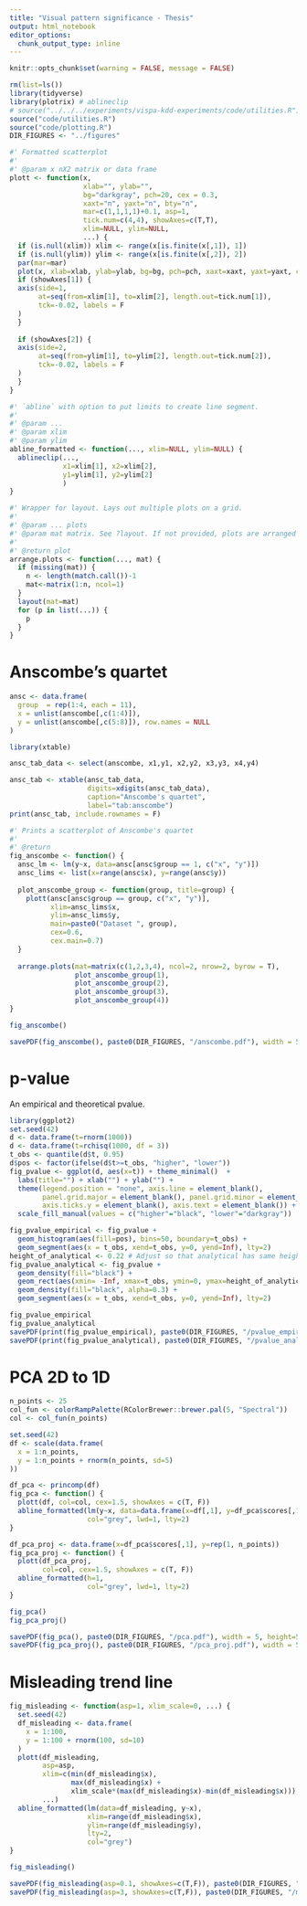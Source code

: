 ```yaml
---
title: "Visual pattern significance - Thesis"
output: html_notebook
editor_options: 
  chunk_output_type: inline
---
```


```r
knitr::opts_chunk$set(warning = FALSE, message = FALSE)
```

```r
rm(list=ls())
library(tidyverse)
library(plotrix) # ablineclip
# source("../../../experiments/vispa-kdd-experiments/code/utilities.R")
source("code/utilities.R")
source("code/plotting.R")
DIR_FIGURES <- "../figures"
```

```r
#' Formatted scatterplot 
#'
#' @param x nX2 matrix or data frame
plott <- function(x, 
                  xlab="", ylab="", 
                  bg="darkgray", pch=20, cex = 0.3, 
                  xaxt="n", yaxt="n", bty="n", 
                  mar=c(1,1,1,1)+0.1, asp=1, 
                  tick.num=c(4,4), showAxes=c(T,T), 
                  xlim=NULL, ylim=NULL,
                  ...) {
  if (is.null(xlim)) xlim <- range(x[is.finite(x[,1]), 1])
  if (is.null(ylim)) ylim <- range(x[is.finite(x[,2]), 2])
  par(mar=mar)
  plot(x, xlab=xlab, ylab=ylab, bg=bg, pch=pch, xaxt=xaxt, yaxt=yaxt, cex=cex, asp=asp, bty=bty, xlim=xlim, ylim=ylim, ...)
  if (showAxes[1]) {
  axis(side=1,
       at=seq(from=xlim[1], to=xlim[2], length.out=tick.num[1]),
       tck=-0.02, labels = F
  )
  }
  
  if (showAxes[2]) {
  axis(side=2,
       at=seq(from=ylim[1], to=ylim[2], length.out=tick.num[2]),
       tck=-0.02, labels = F
  )
  }
}

#' `abline` with option to put limits to create line segment.
#'
#' @param ... 
#' @param xlim 
#' @param ylim 
abline_formatted <- function(..., xlim=NULL, ylim=NULL) {
  ablineclip(..., 
             x1=xlim[1], x2=xlim[2], 
             y1=ylim[1], y2=ylim[2]
             ) 
}

#' Wrapper for layout. Lays out multiple plots on a grid. 
#'
#' @param ... plots
#' @param mat matrix. See ?layout. If not provided, plots are arranged vertically.
#'
#' @return plot
arrange.plots <- function(..., mat) {
  if (missing(mat)) {
    n <- length(match.call())-1
    mat<-matrix(1:n, ncol=1) 
  }
  layout(mat=mat)
  for (p in list(...)) {
    p
  }
}
```

# Anscombe's quartet

```r
ansc <- data.frame(
  group  = rep(1:4, each = 11),
  x = unlist(anscombe[,c(1:4)]),
  y = unlist(anscombe[,c(5:8)]), row.names = NULL
)
```

```r
library(xtable)

ansc_tab_data <- select(anscombe, x1,y1, x2,y2, x3,y3, x4,y4)

ansc_tab <- xtable(ansc_tab_data, 
                   digits=xdigits(ansc_tab_data), 
                   caption="Anscombe's quartet", 
                   label="tab:anscombe")
print(ansc_tab, include.rownames = F)

```

```r
#' Prints a scatterplot of Anscombe's quartet
#'
#' @return
fig_anscombe <- function() {
  ansc_lm <- lm(y~x, data=ansc[ansc$group == 1, c("x", "y")])
  ansc_lims <- list(x=range(ansc$x), y=range(ansc$y))
  
  plot_anscombe_group <- function(group, title=group) {
    plott(ansc[ansc$group == group, c("x", "y")], 
          xlim=ansc_lims$x, 
          ylim=ansc_lims$y, 
          main=paste0("Dataset ", group), 
          cex=0.6, 
          cex.main=0.7)
  }
  
  arrange.plots(mat=matrix(c(1,2,3,4), ncol=2, nrow=2, byrow = T),
                plot_anscombe_group(1), 
                plot_anscombe_group(2), 
                plot_anscombe_group(3), 
                plot_anscombe_group(4))
}

fig_anscombe()
```


```r
savePDF(fig_anscombe(), paste0(DIR_FIGURES, "/anscombe.pdf"), width = 5, height=3)
```

# p-value 

An empirical and theoretical pvalue.

```r
library(ggplot2)
set.seed(42)
d <- data.frame(t=rnorm(1000))
d <- data.frame(t=rchisq(1000, df = 3))
t_obs <- quantile(d$t, 0.95)
d$pos <- factor(ifelse(d$t>=t_obs, "higher", "lower"))
fig_pvalue <- ggplot(d, aes(x=t)) + theme_minimal()  + 
  labs(title="") + xlab("") + ylab("") +
  theme(legend.position = "none", axis.line = element_blank(), 
        panel.grid.major = element_blank(), panel.grid.minor = element_blank(), 
        axis.ticks.y = element_blank(), axis.text = element_blank()) + 
  scale_fill_manual(values = c("higher"="black", "lower"="darkgray"))

fig_pvalue_empirical <- fig_pvalue + 
  geom_histogram(aes(fill=pos), bins=50, boundary=t_obs) + 
  geom_segment(aes(x = t_obs, xend=t_obs, y=0, yend=Inf), lty=2)
height_of_analytical <- 0.22 # Adjust so that analytical has same height as empirical.
fig_pvalue_analytical <- fig_pvalue + 
  geom_density(fill="black") + 
  geom_rect(aes(xmin= -Inf, xmax=t_obs, ymin=0, ymax=height_of_analytical), fill="white") + 
  geom_density(fill="black", alpha=0.3) + 
  geom_segment(aes(x = t_obs, xend=t_obs, y=0, yend=Inf), lty=2)

fig_pvalue_empirical
fig_pvalue_analytical
savePDF(print(fig_pvalue_empirical), paste0(DIR_FIGURES, "/pvalue_empirical.pdf"), width = 5, height=3)
savePDF(print(fig_pvalue_analytical), paste0(DIR_FIGURES, "/pvalue_analytical.pdf"), width = 5, height=3)
```

# PCA 2D to 1D

```r
n_points <- 25
col_fun <- colorRampPalette(RColorBrewer::brewer.pal(5, "Spectral"))
col <- col_fun(n_points)

set.seed(42)
df <- scale(data.frame(
  x = 1:n_points, 
  y = 1:n_points + rnorm(n_points, sd=5)
))

df_pca <- princomp(df)
fig_pca <- function() {
  plott(df, col=col, cex=1.5, showAxes = c(T, F))
  abline_formatted(lm(y~x, data=data.frame(x=df[,1], y=df_pca$scores[,1])), 
                   col="grey", lwd=1, lty=2)
}

df_pca_proj <- data.frame(x=df_pca$scores[,1], y=rep(1, n_points))
fig_pca_proj <- function() {
  plott(df_pca_proj, 
        col=col, cex=1.5, showAxes = c(T, F))
  abline_formatted(h=1, 
                   col="grey", lwd=1, lty=2)
}

fig_pca()
fig_pca_proj()

savePDF(fig_pca(), paste0(DIR_FIGURES, "/pca.pdf"), width = 5, height=5)
savePDF(fig_pca_proj(), paste0(DIR_FIGURES, "/pca_proj.pdf"), width = 5, height=5)
```

# Misleading trend line

```r
fig_misleading <- function(asp=1, xlim_scale=0, ...) {
  set.seed(42)
  df_misleading <- data.frame(
    x = 1:100, 
    y = 1:100 + rnorm(100, sd=10)
  )
  plott(df_misleading, 
        asp=asp, 
        xlim=c(min(df_misleading$x), 
               max(df_misleading$x) +
               xlim_scale*(max(df_misleading$x)-min(df_misleading$x))), 
        ...)
  abline_formatted(lm(data=df_misleading, y~x), 
                   xlim=range(df_misleading$x), 
                   ylim=range(df_misleading$y), 
                   lty=2, 
                   col="grey")
}

fig_misleading()
```

```r
savePDF(fig_misleading(asp=0.1, showAxes=c(T,F)), paste0(DIR_FIGURES, "/misleading-equal-axes.pdf"), width = 10, height=5)
savePDF(fig_misleading(asp=3, showAxes=c(T,F)), paste0(DIR_FIGURES, "/misleading-unequal-axes.pdf"), width = 2, height=5)
```
